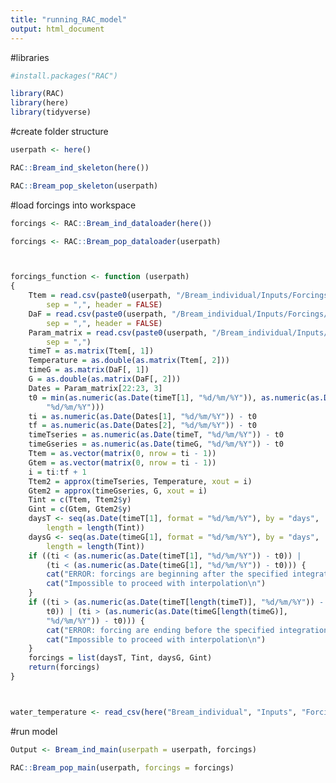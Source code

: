 ```yaml
---
title: "running_RAC_model"
output: html_document
---
```


#libraries
```r
#install.packages("RAC")

library(RAC)
library(here)
library(tidyverse)

```

#create folder structure
```r
userpath <- here()

RAC::Bream_ind_skeleton(here())

RAC::Bream_pop_skeleton(userpath)

```

#load forcings into workspace

```r

forcings <- RAC::Bream_ind_dataloader(here())

forcings <- RAC::Bream_pop_dataloader(userpath)



forcings_function <- function (userpath) 
{
    Ttem = read.csv(paste0(userpath, "/Bream_individual/Inputs/Forcings//Water_temperature.csv"), 
        sep = ",", header = FALSE)
    DaF = read.csv(paste0(userpath, "/Bream_individual/Inputs/Forcings//Feeding.csv"), 
        sep = ",", header = FALSE)
    Param_matrix = read.csv(paste0(userpath, "/Bream_individual/Inputs/Parameters//Parameters.csv"), 
        sep = ",")
    timeT = as.matrix(Ttem[, 1])
    Temperature = as.double(as.matrix(Ttem[, 2]))
    timeG = as.matrix(DaF[, 1])
    G = as.double(as.matrix(DaF[, 2]))
    Dates = Param_matrix[22:23, 3]
    t0 = min(as.numeric(as.Date(timeT[1], "%d/%m/%Y")), as.numeric(as.Date(timeG[1], 
        "%d/%m/%Y")))
    ti = as.numeric(as.Date(Dates[1], "%d/%m/%Y")) - t0
    tf = as.numeric(as.Date(Dates[2], "%d/%m/%Y")) - t0
    timeTseries = as.numeric(as.Date(timeT, "%d/%m/%Y")) - t0
    timeGseries = as.numeric(as.Date(timeG, "%d/%m/%Y")) - t0
    Ttem = as.vector(matrix(0, nrow = ti - 1))
    Gtem = as.vector(matrix(0, nrow = ti - 1))
    i = ti:tf + 1
    Ttem2 = approx(timeTseries, Temperature, xout = i)
    Gtem2 = approx(timeGseries, G, xout = i)
    Tint = c(Ttem, Ttem2$y)
    Gint = c(Gtem, Gtem2$y)
    daysT <- seq(as.Date(timeT[1], format = "%d/%m/%Y"), by = "days", 
        length = length(Tint))
    daysG <- seq(as.Date(timeG[1], format = "%d/%m/%Y"), by = "days", 
        length = length(Tint))
    if ((ti < (as.numeric(as.Date(timeT[1], "%d/%m/%Y")) - t0)) | 
        (ti < (as.numeric(as.Date(timeG[1], "%d/%m/%Y")) - t0))) {
        cat("ERROR: forcings are beginning after the specified integration start\n")
        cat("Impossible to proceed with interpolation\n")
    }
    if ((ti > (as.numeric(as.Date(timeT[length(timeT)], "%d/%m/%Y")) - 
        t0)) | (ti > (as.numeric(as.Date(timeG[length(timeG)], 
        "%d/%m/%Y")) - t0))) {
        cat("ERROR: forcing are ending before the specified integration end\n")
        cat("Impossible to proceed with interpolation\n")
    }
    forcings = list(daysT, Tint, daysG, Gint)
    return(forcings)
}



water_temperature <- read_csv(here("Bream_individual", "Inputs", "Forcings", "Water_temperature.csv"))


```


#run model
```r

Output <- Bream_ind_main(userpath = userpath, forcings)

RAC::Bream_pop_main(userpath, forcings = forcings)
```

